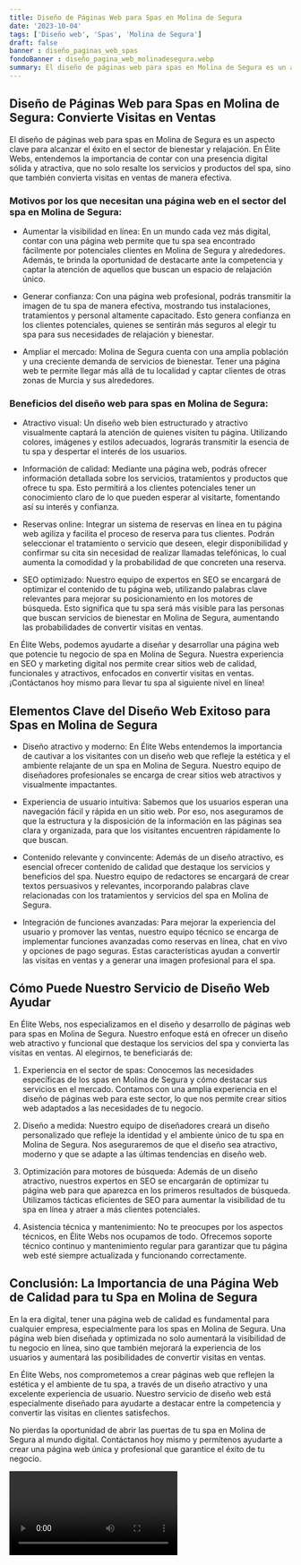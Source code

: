 ```yaml
---
title: Diseño de Páginas Web para Spas en Molina de Segura
date: '2023-10-04'
tags: ['Diseño web', 'Spas', 'Molina de Segura']
draft: false
banner : diseño_paginas_web_spas
fondoBanner : diseño_pagina_web_molinadesegura.webp
summary: El diseño de páginas web para spas en Molina de Segura es un aspecto clave para alcanzar el éxito en el sector de bienestar y relajación. En Élite Webs, entendemos la importancia de contar con una presencia digital sólida y atractiva, que no solo resalte los servicios y productos del spa, sino que también convierta visitas en ventas de manera efectiva.
---
```


## Diseño de Páginas Web para Spas en Molina de Segura: Convierte Visitas en Ventas

El diseño de páginas web para spas en Molina de Segura es un aspecto clave para alcanzar el éxito en el sector de bienestar y relajación. En Élite Webs, entendemos la importancia de contar con una presencia digital sólida y atractiva, que no solo resalte los servicios y productos del spa, sino que también convierta visitas en ventas de manera efectiva.

### Motivos por los que necesitan una página web en el sector del spa en Molina de Segura:

- Aumentar la visibilidad en línea: En un mundo cada vez más digital, contar con una página web permite que tu spa sea encontrado fácilmente por potenciales clientes en Molina de Segura y alrededores. Además, te brinda la oportunidad de destacarte ante la competencia y captar la atención de aquellos que buscan un espacio de relajación único.

- Generar confianza: Con una página web profesional, podrás transmitir la imagen de tu spa de manera efectiva, mostrando tus instalaciones, tratamientos y personal altamente capacitado. Esto genera confianza en los clientes potenciales, quienes se sentirán más seguros al elegir tu spa para sus necesidades de relajación y bienestar.

- Ampliar el mercado: Molina de Segura cuenta con una amplia población y una creciente demanda de servicios de bienestar. Tener una página web te permite llegar más allá de tu localidad y captar clientes de otras zonas de Murcia y sus alrededores.

### Beneficios del diseño web para spas en Molina de Segura:

- Atractivo visual: Un diseño web bien estructurado y atractivo visualmente captará la atención de quienes visiten tu página. Utilizando colores, imágenes y estilos adecuados, lograrás transmitir la esencia de tu spa y despertar el interés de los usuarios.

- Información de calidad: Mediante una página web, podrás ofrecer información detallada sobre los servicios, tratamientos y productos que ofrece tu spa. Esto permitirá a los clientes potenciales tener un conocimiento claro de lo que pueden esperar al visitarte, fomentando así su interés y confianza.

- Reservas online: Integrar un sistema de reservas en línea en tu página web agiliza y facilita el proceso de reserva para tus clientes. Podrán seleccionar el tratamiento o servicio que deseen, elegir disponibilidad y confirmar su cita sin necesidad de realizar llamadas telefónicas, lo cual aumenta la comodidad y la probabilidad de que concreten una reserva.

- SEO optimizado: Nuestro equipo de expertos en SEO se encargará de optimizar el contenido de tu página web, utilizando palabras clave relevantes para mejorar su posicionamiento en los motores de búsqueda. Esto significa que tu spa será más visible para las personas que buscan servicios de bienestar en Molina de Segura, aumentando las probabilidades de convertir visitas en ventas.

En Élite Webs, podemos ayudarte a diseñar y desarrollar una página web que potencie tu negocio de spa en Molina de Segura. Nuestra experiencia en SEO y marketing digital nos permite crear sitios web de calidad, funcionales y atractivos, enfocados en convertir visitas en ventas. ¡Contáctanos hoy mismo para llevar tu spa al siguiente nivel en línea!

<GifSeo />

<Cta />

## Elementos Clave del Diseño Web Exitoso para Spas en Molina de Segura

- Diseño atractivo y moderno: En Élite Webs entendemos la importancia de cautivar a los visitantes con un diseño web que refleje la estética y el ambiente relajante de un spa en Molina de Segura. Nuestro equipo de diseñadores profesionales se encarga de crear sitios web atractivos y visualmente impactantes.

- Experiencia de usuario intuitiva: Sabemos que los usuarios esperan una navegación fácil y rápida en un sitio web. Por eso, nos aseguramos de que la estructura y la disposición de la información en las páginas sea clara y organizada, para que los visitantes encuentren rápidamente lo que buscan.

- Contenido relevante y convincente: Además de un diseño atractivo, es esencial ofrecer contenido de calidad que destaque los servicios y beneficios del spa. Nuestro equipo de redactores se encargará de crear textos persuasivos y relevantes, incorporando palabras clave relacionadas con los tratamientos y servicios del spa en Molina de Segura.

- Integración de funciones avanzadas: Para mejorar la experiencia del usuario y promover las ventas, nuestro equipo técnico se encarga de implementar funciones avanzadas como reservas en línea, chat en vivo y opciones de pago seguras. Estas características ayudan a convertir las visitas en ventas y a generar una imagen profesional para el spa.

## Cómo Puede Nuestro Servicio de Diseño Web Ayudar

En Élite Webs, nos especializamos en el diseño y desarrollo de páginas web para spas en Molina de Segura. Nuestro enfoque está en ofrecer un diseño web atractivo y funcional que destaque los servicios del spa y convierta las visitas en ventas. Al elegirnos, te beneficiarás de:

1. Experiencia en el sector de spas: Conocemos las necesidades específicas de los spas en Molina de Segura y cómo destacar sus servicios en el mercado. Contamos con una amplia experiencia en el diseño de páginas web para este sector, lo que nos permite crear sitios web adaptados a las necesidades de tu negocio.

2. Diseño a medida: Nuestro equipo de diseñadores creará un diseño personalizado que refleje la identidad y el ambiente único de tu spa en Molina de Segura. Nos aseguraremos de que el diseño sea atractivo, moderno y que se adapte a las últimas tendencias en diseño web.

3. Optimización para motores de búsqueda: Además de un diseño atractivo, nuestros expertos en SEO se encargarán de optimizar tu página web para que aparezca en los primeros resultados de búsqueda. Utilizamos tácticas eficientes de SEO para aumentar la visibilidad de tu spa en línea y atraer a más clientes potenciales.

4. Asistencia técnica y mantenimiento: No te preocupes por los aspectos técnicos, en Élite Webs nos ocupamos de todo. Ofrecemos soporte técnico continuo y mantenimiento regular para garantizar que tu página web esté siempre actualizada y funcionando correctamente.

## Conclusión: La Importancia de una Página Web de Calidad para tu Spa en Molina de Segura

En la era digital, tener una página web de calidad es fundamental para cualquier empresa, especialmente para los spas en Molina de Segura. Una página web bien diseñada y optimizada no solo aumentará la visibilidad de tu negocio en línea, sino que también mejorará la experiencia de los usuarios y aumentará las posibilidades de convertir visitas en ventas.

En Élite Webs, nos comprometemos a crear páginas web que reflejen la estética y el ambiente de tu spa, a través de un diseño atractivo y una excelente experiencia de usuario. Nuestro servicio de diseño web está especialmente diseñado para ayudarte a destacar entre la competencia y convertir las visitas en clientes satisfechos.

No pierdas la oportunidad de abrir las puertas de tu spa en Molina de Segura al mundo digital. Contáctanos hoy mismo y permítenos ayudarte a crear una página web única y profesional que garantice el éxito de tu negocio.

<Video />

<CtaBot job='Spas' city='Molina de Segura'/>

<Gmaps query='Molina de Segura+españa+maps' />